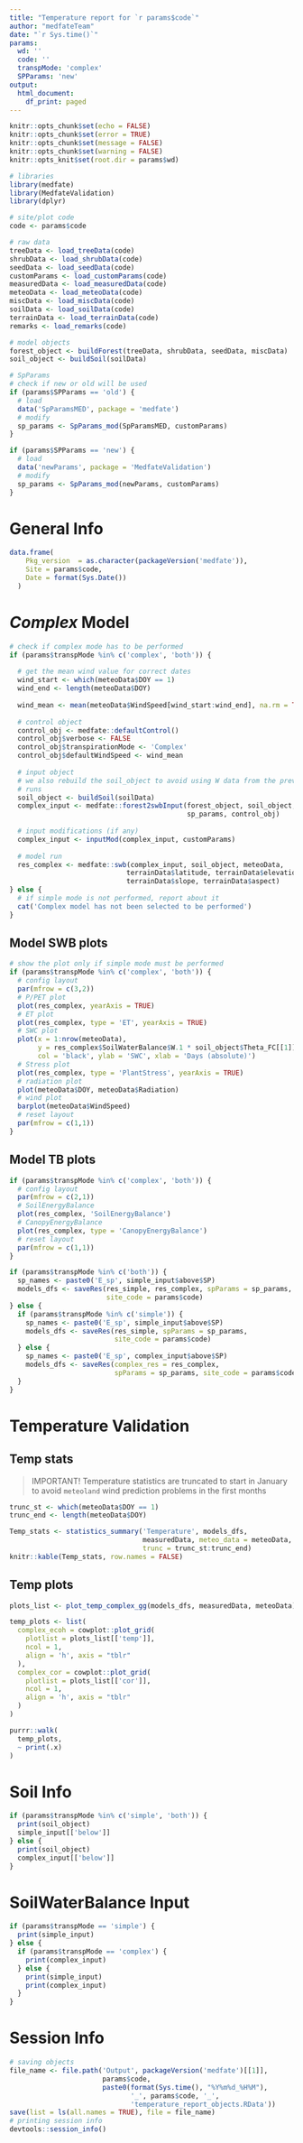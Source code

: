 ```yaml
---
title: "Temperature report for `r params$code`"
author: "medfateTeam"
date: "`r Sys.time()`"
params:
  wd: ''
  code: ''
  transpMode: 'complex'
  SPParams: 'new'
output:
  html_document:
    df_print: paged
---
```


```r
knitr::opts_chunk$set(echo = FALSE)
knitr::opts_chunk$set(error = TRUE)
knitr::opts_chunk$set(message = FALSE)
knitr::opts_chunk$set(warning = FALSE)
knitr::opts_knit$set(root.dir = params$wd)

# libraries
library(medfate)
library(MedfateValidation)
library(dplyr)
```

```r
# site/plot code
code <- params$code

# raw data
treeData <- load_treeData(code)
shrubData <- load_shrubData(code)
seedData <- load_seedData(code)
customParams <- load_customParams(code)
measuredData <- load_measuredData(code)
meteoData <- load_meteoData(code)
miscData <- load_miscData(code)
soilData <- load_soilData(code)
terrainData <- load_terrainData(code)
remarks <- load_remarks(code)

# model objects
forest_object <- buildForest(treeData, shrubData, seedData, miscData)
soil_object <- buildSoil(soilData)

# SpParams
# check if new or old will be used
if (params$SPParams == 'old') {
  # load
  data('SpParamsMED', package = 'medfate')
  # modify
  sp_params <- SpParams_mod(SpParamsMED, customParams)
}

if (params$SPParams == 'new') {
  # load
  data('newParams', package = 'MedfateValidation')
  # modify
  sp_params <- SpParams_mod(newParams, customParams)
}
```

# General Info

```r
data.frame(
    Pkg_version  = as.character(packageVersion('medfate')),
    Site = params$code,
    Date = format(Sys.Date())
  )
```

# *Complex* Model

```r
# check if complex mode has to be performed
if (params$transpMode %in% c('complex', 'both')) {
  
  # get the mean wind value for correct dates
  wind_start <- which(meteoData$DOY == 1)
  wind_end <- length(meteoData$DOY)
  
  wind_mean <- mean(meteoData$WindSpeed[wind_start:wind_end], na.rm = TRUE)
  
  # control object
  control_obj <- medfate::defaultControl()
  control_obj$verbose <- FALSE
  control_obj$transpirationMode <- 'Complex'
  control_obj$defaultWindSpeed <- wind_mean
  
  # input object
  # we also rebuild the soil_object to avoid using W data from the previous
  # runs
  soil_object <- buildSoil(soilData)
  complex_input <- medfate::forest2swbInput(forest_object, soil_object,
                                            sp_params, control_obj)
  
  # input modifications (if any)
  complex_input <- inputMod(complex_input, customParams)
  
  # model run
  res_complex <- medfate::swb(complex_input, soil_object, meteoData,
                             terrainData$latitude, terrainData$elevation,
                             terrainData$slope, terrainData$aspect)
} else {
  # if simple mode is not performed, report about it
  cat('Complex model has not been selected to be performed')
}
```

## Model SWB plots

```r
# show the plot only if simple mode must be performed
if (params$transpMode %in% c('complex', 'both')) {
  # config layout
  par(mfrow = c(3,2))
  # P/PET plot
  plot(res_complex, yearAxis = TRUE)
  # ET plot
  plot(res_complex, type = 'ET', yearAxis = TRUE)
  # SWC plot
  plot(x = 1:nrow(meteoData),
       y = res_complex$SoilWaterBalance$W.1 * soil_object$Theta_FC[[1]],
       col = 'black', ylab = 'SWC', xlab = 'Days (absolute)')
  # Stress plot
  plot(res_complex, type = 'PlantStress', yearAxis = TRUE)
  # radiation plot
  plot(meteoData$DOY, meteoData$Radiation)
  # wind plot
  barplot(meteoData$WindSpeed)
  # reset layout
  par(mfrow = c(1,1))
}
```

## Model TB plots

```r
if (params$transpMode %in% c('complex', 'both')) {
  # config layout
  par(mfrow = c(2,1))
  # SoilEnergyBalance
  plot(res_complex, 'SoilEnergyBalance')
  # CanopyEnergyBalance
  plot(res_complex, type = 'CanopyEnergyBalance')
  # reset layout
  par(mfrow = c(1,1))
}
```


```r
if (params$transpMode %in% c('both')) {
  sp_names <- paste0('E_sp', simple_input$above$SP)
  models_dfs <- saveRes(res_simple, res_complex, spParams = sp_params,
                        site_code = params$code)
} else {
  if (params$transpMode %in% c('simple')) {
    sp_names <- paste0('E_sp', simple_input$above$SP)
    models_dfs <- saveRes(res_simple, spParams = sp_params,
                          site_code = params$code)
  } else {
    sp_names <- paste0('E_sp', complex_input$above$SP)
    models_dfs <- saveRes(complex_res = res_complex,
                          spParams = sp_params, site_code = params$code)
  }
}
```

# Temperature Validation

## Temp stats

  > IMPORTANT! Temperature statistics are truncated to start in January to
    avoid `meteoland` wind prediction problems in the first months


```r
trunc_st <- which(meteoData$DOY == 1)
trunc_end <- length(meteoData$DOY)

Temp_stats <- statistics_summary('Temperature', models_dfs,
                                 measuredData, meteo_data = meteoData,
                                 trunc = trunc_st:trunc_end)
knitr::kable(Temp_stats, row.names = FALSE)
```

## Temp plots

```r
plots_list <- plot_temp_complex_gg(models_dfs, measuredData, meteoData)

temp_plots <- list(
  complex_ecoh = cowplot::plot_grid(
    plotlist = plots_list[['temp']],
    ncol = 1,
    align = 'h', axis = "tblr"
  ),
  complex_cor = cowplot::plot_grid(
    plotlist = plots_list[['cor']],
    ncol = 1,
    align = 'h', axis = "tblr"
  )
)

purrr::walk(
  temp_plots,
  ~ print(.x)
)
```

# Soil Info

```r
if (params$transpMode %in% c('simple', 'both')) {
  print(soil_object)
  simple_input[['below']]
} else {
  print(soil_object)
  complex_input[['below']]
}
```

# SoilWaterBalance Input

```r
if (params$transpMode == 'simple') {
  print(simple_input)
} else {
  if (params$transpMode == 'complex') {
    print(complex_input)
  } else {
    print(simple_input)
    print(complex_input)
  }
}
```


# Session Info

```r
# saving objects
file_name <- file.path('Output', packageVersion('medfate')[[1]],
                       params$code,
                       paste0(format(Sys.time(), "%Y%m%d_%H%M"),
                              '_', params$code, '_',
                              'temperature_report_objects.RData'))
save(list = ls(all.names = TRUE), file = file_name)
# printing session info
devtools::session_info()
```

